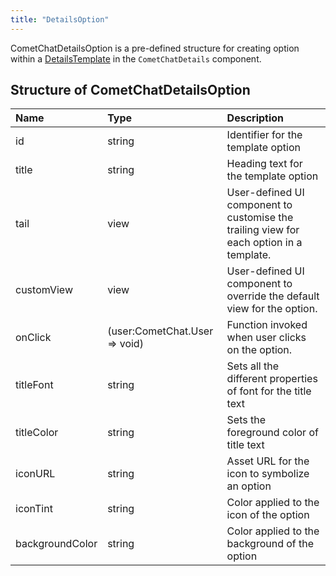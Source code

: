 ```yaml
---
title: "DetailsOption"
---
```


CometChatDetailsOption is a pre-defined structure for creating option within a [DetailsTemplate](/web-shared/detailstemplate) in the `CometChatDetails` component.

## Structure of CometChatDetailsOption

| Name            | Type                          | Description                                                                             |
| :--------------- | :----------------------------- | :--------------------------------------------------------------------------------------- |
| id              | string                        | Identifier for the template option                                                      |
| title           | string                        | Heading text for the template option                                                    |
| tail            | view                          | User-defined UI component to customise the trailing view for each option in a template. |
| customView      | view                          | User-defined UI component to override the default view for the option.                  |
| onClick         | (user:CometChat.User => void) | Function invoked when user clicks on the option.                                        |
| titleFont       | string                        | Sets all the different properties of font for the title text                            |
| titleColor      | string                        | Sets the foreground color of title text                                                 |
| iconURL         | string                        | Asset URL for the icon to symbolize an option                                           |
| iconTint        | string                        | Color applied to the icon of the option                                                 |
| backgroundColor | string                        | Color applied to the background of the option                                           |
